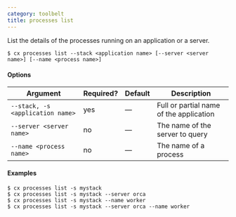 ```yaml
---
category: toolbelt
title: processes list
---
```


List the details of the processes running on an application or a server.

```shell
$ cx processes list --stack <application name> [--server <server name>] [--name <process name>]
```

#### Options

| Argument | Required? | Default | Description |
|  ---  |  ---  |  ---  |  ---  |
| `--stack, -s <application name>` | yes | — | Full or partial name of the application |
| `--server <server name>` | no | — | The name of the server to query |
| `--name <process name>` | no | — | The name of a process |

#### Examples

```shell
$ cx processes list -s mystack
$ cx processes list -s mystack --server orca
$ cx processes list -s mystack --name worker
$ cx processes list -s mystack --server orca --name worker
```
